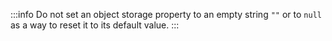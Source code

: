 :::info
Do not set an object storage property to an empty string `""` or to `null` as a way to reset it to its default value. 
:::
